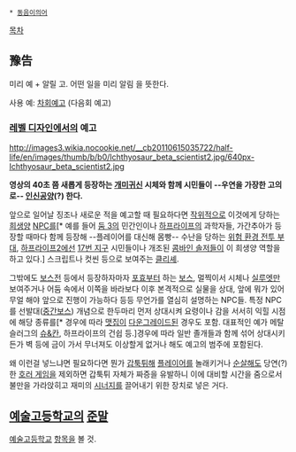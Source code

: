  * [[동음이의어]]


[[목차]]
== 豫告 ==

미리 예 + 알릴 고.
어떤 일을 미리 알림 을  뜻한다.

사용 예: [[차회예고]] (다음회 예고)

=== [[레벨 디자인]]에서의 예고 ===
http://images3.wikia.nocookie.net/__cb20110615035722/half-life/en/images/thumb/b/b0/Ichthyosaur_beta_scientist2.jpg/640px-Ichthyosaur_beta_scientist2.jpg

{{{#!html
<iframe width="420" height="315" src="http://www.youtube.com/embed/cp3nog74nVk" frameborder="0" allowfullscreen></iframe>
}}}

'''영상의 40초 쯤 새롭게 등장하는 [[개미귀신]] 시체와 함께 시민들이 --우연을 가장한 고의로-- [[인신공양]](?) 한다.'''

앞으로 일어날 징조나 새로운 적을 예고할 때 필요하다면 [[작위적]]으로 이것에게 당하는 [[희생양]] [[NPC]]를[* 예를 들어 [[둠 3]]의 민간인이나 [[하프라이프]]의 과학자들, 가간추아가 등장할 때마다 함께 등장해 --플레이어를 대신해 몸빵-- 수난을 당하는 [[위험 환경 전투 부대]], [[하프라이프2]]에선 [[17번 지구]] 시민들이나 개조된 [[콤바인 솔저]]들이 이 희생양 역할을 하고 있다.] 스크립트나 컷씬 등으로 보여주는 [[클리셰]].

그밖에도 [[보스전]] 등에서 등장하자마자 [[포효]]부터 하는 [[보스]], 멀찍이서 시체나 [[실루엣]]만 보여주거나 어둠 속에서 이쪽을 바라보다 이후 본격적으로 실물을 상대, 앞에 뭐가 있어 무얼 해야 앞으로 진행이 가능하다 등등 무언가를 열심히 설명하는 NPC들. 특정 NPC를 선발대([[중간보스]]) 개념으로 한두마리 먼저 상대시켜 요령이나 감을 서서히 익힐 시점에 해당 종류를[* 경우에 따라 [[맷집]]이 [[다운그레이드]]된 경우도 포함. 대표적인 예가 메탈슬러그의 [[슈&칸]], 하프라이프의 건쉽 등.]경우에 따라 일반 졸개들과 함께 섞어 상대시키든가 벽 등에 금이 가서 무너져도 이상할게 없거나 해도 예고의 범주에 포함된다.

왜 이런걸 넣느냐면 필요하다면 뭔가 [[갑툭튀]]해 [[플레이어]]를 놀래키거나 [[순살]]해도 당연(?)한 [[호러 게임]]을 제외하면 갑툭튀 자체가 짜증을 유발하니 이에 대비할 시간을 줌으로서 불만을 가라앉히고 재미의 [[시너지]]를 끌어내기 위한 장치로 넣은 거다.

== [[예술고등학교]]의 [[준말]] ==
[[예술고등학교]] [[항목]]을 볼 것.
